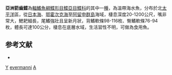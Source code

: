 {{Speciesbox
| taxon = Atheresthes evermanni
| binomial_authority = [[Jordan|Jordan]] & [[Starks|Starks]], 1904
| status = NE
| status_system = IUCN3.1
| synonyms = *''Reinhardtius evermanni'', <small>Jordan & Starks, 1904</small>
*''Reinhardtius oleosus'', <small>Tanaka, 1918</small>
}}

'''亞洲箭齒鰈'''為[[輻鰭魚綱|輻鰭魚綱]][[鰈形目|鰈形目]][[鰈亞目|鰈亞目]][[鰈科|鰈科]]的其中一[[種|種]]，為溫帶海水魚，分布於北[[太平洋|太平洋]]區，從[[日本海|日本海]]、[[鄂霍次克海|鄂霍次克海]]至[[阿留申群島|阿留申群島]]海域，棲息深度20-1200公尺，嘴非常大，鰓耙細長，尾鰭強壯且呈新月狀，背鰭軟條98-116枚、臀鰭軟條76-94枚，體長可達100公分，棲息在底層水域，生活習性不明，可做為食用魚。

==参考文献==
*{{FishBase_species|genus=Atheresthes|species=evermanni|year=2014|month=3}}

{{魚類小作品}}
{{Taxonbar}}
[[Category:食用魚|Y]]
[[Category:箭齒鰈屬|evermanni]]
[[Category:1904年描述的魚類|A]]